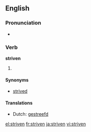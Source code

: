 ==English==

===Pronunciation===
* {{IPA|/'stɻɪvən/}}
*: {{rhymes|ɪvən}}

===Verb===
'''striven'''

# {{past participle of|[[strive]]}}

====Synonyms====
* [[strived]]

====Translations====
* Dutch: [[gestreefd]]

[[el:striven]]
[[fr:striven]]
[[ja:striven]]
[[vi:striven]]